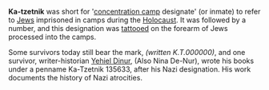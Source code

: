 '''Ka-tzetnik''' was short for '[[concentration camp]] designate' (or inmate) to refer to [[Jew]]s imprisoned in camps during the [[Holocaust]]. It was followed by a number, and this designation was [[tattoo]]ed on the forearm of Jews processed into the camps.

Some survivors today still bear the mark, ''(written K.T.000000)'', and one survivor, writer-historian [[Yehiel Dinur]], (Also Nina De-Nur), wrote his books under a penname Ka-Tzetnik 135633, after his Nazi designation. His work documents the history of Nazi atrocities.